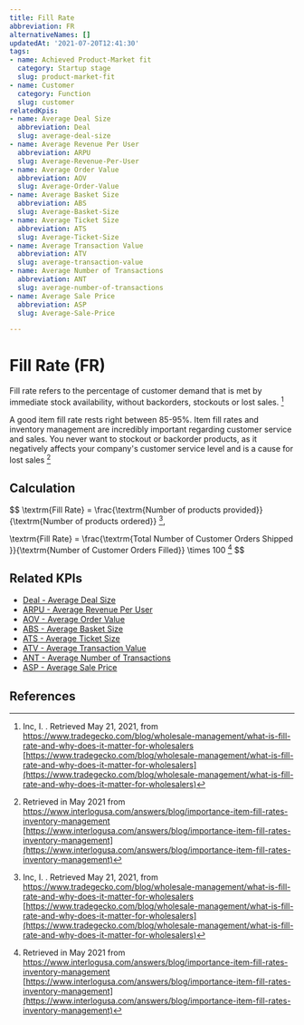 ```yaml
---
title: Fill Rate
abbreviation: FR
alternativeNames: []
updatedAt: '2021-07-20T12:41:30'
tags:
- name: Achieved Product-Market fit
  category: Startup stage
  slug: product-market-fit
- name: Customer
  category: Function
  slug: customer
relatedKpis:
- name: Average Deal Size
  abbreviation: Deal
  slug: average-deal-size
- name: Average Revenue Per User
  abbreviation: ARPU
  slug: Average-Revenue-Per-User
- name: Average Order Value
  abbreviation: AOV
  slug: Average-Order-Value
- name: Average Basket Size
  abbreviation: ABS
  slug: Average-Basket-Size
- name: Average Ticket Size
  abbreviation: ATS
  slug: Average-Ticket-Size
- name: Average Transaction Value
  abbreviation: ATV
  slug: average-transaction-value
- name: Average Number of Transactions
  abbreviation: ANT
  slug: average-number-of-transactions
- name: Average Sale Price
  abbreviation: ASP
  slug: Average-Sale-Price

---
```


# Fill Rate (FR)

Fill rate refers to the percentage of customer demand that is met by immediate stock availability, without backorders, stockouts or lost sales. [^1]

A good item fill rate rests right between 85-95%. Item fill rates and inventory management are incredibly important regarding customer service and sales. You never want to stockout or backorder products, as it negatively affects your company's customer service level and is a cause for lost sales [^2]

## Calculation

$$
\textrm{Fill Rate} = \frac{\textrm{Number of products provided}}{\textrm{Number of products ordered}} [^1],

\textrm{Fill Rate} = \frac{\textrm{Total Number of Customer Orders Shipped }}{\textrm{Number of Customer Orders Filled}} \times 100 [^2]
$$



## Related KPIs

- [Deal - Average Deal Size](/en/kpis/average-deal-size)
- [ARPU - Average Revenue Per User](/en/kpis/Average-Revenue-Per-User)
- [AOV - Average Order Value](/en/kpis/Average-Order-Value)
- [ABS - Average Basket Size](/en/kpis/Average-Basket-Size)
- [ATS - Average Ticket Size](/en/kpis/Average-Ticket-Size)
- [ATV - Average Transaction Value](/en/kpis/average-transaction-value)
- [ANT - Average Number of Transactions](/en/kpis/average-number-of-transactions)
- [ASP - Average Sale Price](/en/kpis/Average-Sale-Price)

## References

[^1]: Inc, I.  . Retrieved May 21, 2021, from https://www.tradegecko.com/blog/wholesale-management/what-is-fill-rate-and-why-does-it-matter-for-wholesalers [https://www.tradegecko.com/blog/wholesale-management/what-is-fill-rate-and-why-does-it-matter-for-wholesalers](https://www.tradegecko.com/blog/wholesale-management/what-is-fill-rate-and-why-does-it-matter-for-wholesalers)
[^2]: Retrieved in May 2021 from https://www.interlogusa.com/answers/blog/importance-item-fill-rates-inventory-management [https://www.interlogusa.com/answers/blog/importance-item-fill-rates-inventory-management](https://www.interlogusa.com/answers/blog/importance-item-fill-rates-inventory-management)
[^3]: Inc, I.  . Retrieved May 21, 2021, from https://www.tradegecko.com/blog/wholesale-management/what-is-fill-rate-and-why-does-it-matter-for-wholesalers [https://www.tradegecko.com/blog/wholesale-management/what-is-fill-rate-and-why-does-it-matter-for-wholesalers](https://www.tradegecko.com/blog/wholesale-management/what-is-fill-rate-and-why-does-it-matter-for-wholesalers)
[^4]: intuendi.com. Retrieved May 21, 2021, from https://intuendi.com/papers/ [https://intuendi.com/papers/](https://intuendi.com/papers/)
